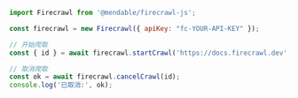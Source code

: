 ```js Node
import Firecrawl from '@mendable/firecrawl-js';

const firecrawl = new Firecrawl({ apiKey: "fc-YOUR-API-KEY" });

// 开始爬取
const { id } = await firecrawl.startCrawl('https://docs.firecrawl.dev', { limit: 10 });

// 取消爬取
const ok = await firecrawl.cancelCrawl(id);
console.log('已取消:', ok);
```
